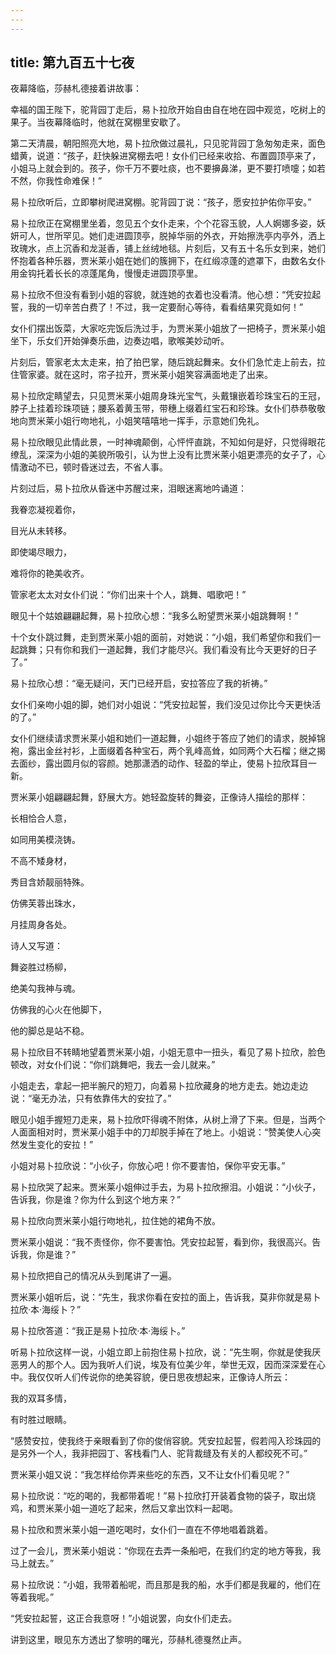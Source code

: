 ```yaml
---
---
---
```

title: 第九百五十七夜
---






夜幕降临，莎赫札德接着讲故事：





幸福的国王陛下，驼背园丁走后，易卜拉欣开始自由自在地在园中观览，吃树上的果子。当夜幕降临时，他就在窝棚里安歇了。

第二天清晨，朝阳照亮大地，易卜拉欣做过晨礼，只见驼背园丁急匆匆走来，面色蜡黄，说道：“孩子，赶快躲进窝棚去吧！女仆们已经来收拾、布置圆顶亭来了，小姐马上就会到的。孩子，你千万不要吐痰，也不要擤鼻涕，更不要打喷嚏；如若不然，你我性命难保！”

易卜拉欣听后，立即攀树爬进窝棚。驼背园丁说：“孩子，愿安拉护佑你平安。”

易卜拉欣正在窝棚里坐着，忽见五个女仆走来，个个花容玉貌，人人婀娜多姿，妖妍可人，世所罕见。她们走进圆顶亭，脱掉华丽的外衣，开始擦洗亭内亭外，洒上玫瑰水，点上沉香和龙涎香，铺上丝绒地毯。片刻后，又有五十名乐女到来，她们怀抱着各种乐器，贾米莱小姐在她们的簇拥下，在红缎凉蓬的遮罩下，由数名女仆用金钩托着长长的凉蓬尾角，慢慢走进圆顶亭里。

易卜拉欣不但没有看到小姐的容貌，就连她的衣着也没看清。他心想：“凭安拉起誓，我的一切辛苦白费了！不过，我一定要耐心等待，看看结果究竟如何！”

女仆们摆出饭菜，大家吃完饭后洗过手，为贾米莱小姐放了一把椅子，贾米莱小姐坐下，乐女们开始弹奏乐曲，边奏边唱，歌喉美妙动听。

片刻后，管家老太太走来，拍了拍巴掌，随后跳起舞来。女仆们急忙走上前去，拉住管家婆。就在这时，帘子拉开，贾米莱小姐笑容满面地走了出来。

易卜拉欣定睛望去，只见贾米莱小姐周身珠光宝气，头戴镶嵌着珍珠宝石的王冠，脖子上挂着珍珠项链；腰系着黄玉带，带穗上缀着红宝石和珍珠。女仆们恭恭敬敬地向贾米莱小姐行吻地礼，小姐笑嘻嘻地一挥手，示意她们免礼。

易卜拉欣眼见此情此景，一时神魂颠倒，心怦怦直跳，不知如何是好，只觉得眼花缭乱，深深为小姐的美貌所吸引，认为世上没有比贾米莱小姐更漂亮的女子了，心情激动不已，顿时昏迷过去，不省人事。

片刻过后，易卜拉欣从昏迷中苏醒过来，泪眼迷离地吟诵道：


我眷恋凝视着你，

目光从未转移。

即使竭尽眼力，

难将你的艳美收齐。



管家老太太对女仆们说：“你们出来十个人，跳舞、唱歌吧！”

眼见十个姑娘翩翩起舞，易卜拉欣心想：“我多么盼望贾米莱小姐跳舞啊！”

十个女仆跳过舞，走到贾米莱小姐的面前，对她说：“小姐，我们希望你和我们一起跳舞；只有你和我们一道起舞，我们才能尽兴。我们看没有比今天更好的日子了。”

易卜拉欣心想：“毫无疑问，天门已经开启，安拉答应了我的祈祷。”

女仆们亲吻小姐的脚，她们对小姐说：“凭安拉起誓，我们没见过你比今天更快活的了。”

女仆们继续请求贾米莱小姐和她们一道起舞，小姐终于答应了她们的请求，脱掉锦袍，露出金丝衬衫，上面缀着各种宝石，两个乳峰高耸，如同两个大石榴；继之揭去面纱，露出圆月似的容颜。她那潇洒的动作、轻盈的举止，使易卜拉欣耳目一新。

贾米莱小姐翩翩起舞，舒展大方。她轻盈旋转的舞姿，正像诗人描绘的那样：


长相恰合人意，

如同用美模浇铸。

不高不矮身材，

秀目含娇靓丽特殊。

仿佛芙蓉出珠水，

月挂周身各处。



诗人又写道：


舞姿胜过杨柳，

绝美勾我神与魂。

仿佛我的心火在他脚下，

他的脚总是站不稳。



易卜拉欣目不转睛地望着贾米莱小姐，小姐无意中一扭头，看见了易卜拉欣，脸色顿改，对女仆们说：“你们跳舞吧，我去一会儿就来。”

小姐走去，拿起一把半腕尺的短刀，向着易卜拉欣藏身的地方走去。她边走边说：“毫无办法，只有依靠伟大的安拉了。”

眼见小姐手握短刀走来，易卜拉欣吓得魂不附体，从树上滑了下来。但是，当两个人面面相对时，贾米莱小姐手中的刀却脱手掉在了地上。小姐说：“赞美使人心突然发生变化的安拉！”

小姐对易卜拉欣说：“小伙子，你放心吧！你不要害怕，保你平安无事。”

易卜拉欣哭了起来。贾米莱小姐伸过手去，为易卜拉欣擦泪。小姐说：“小伙子，告诉我，你是谁？你为什么到这个地方来？”

易卜拉欣向贾米莱小姐行吻地礼，拉住她的裙角不放。

贾米莱小姐说：“我不责怪你，你不要害怕。凭安拉起誓，看到你，我很高兴。告诉我，你是谁？”

易卜拉欣把自己的情况从头到尾讲了一遍。

贾米莱小姐听后，说：“先生，我求你看在安拉的面上，告诉我，莫非你就是易卜拉欣·本·海绥卜？”

易卜拉欣答道：“我正是易卜拉欣·本·海绥卜。”

听易卜拉欣这样一说，小姐立即上前抱住易卜拉欣，说：“先生啊，你就是使我厌恶男人的那个人。因为我听人们说，埃及有位美少年，举世无双，因而深深爱在心中。我仅仅听人们传说你的绝美容貌，便日思夜想起来，正像诗人所云：


我的双耳多情，

有时胜过眼睛。



“感赞安拉，使我终于亲眼看到了你的俊俏容貌。凭安拉起誓，假若闯入珍珠园的是另外一个人，我非把园丁、客栈看门人、驼背裁缝及有关的人都绞死不可。”

贾米莱小姐又说：“我怎样给你弄来些吃的东西，又不让女仆们看见呢？”

易卜拉欣说：“吃的喝的，我都带着呢！”易卜拉欣打开装着食物的袋子，取出烧鸡，和贾米莱小姐一道吃了起来，然后又拿出饮料一起喝。

易卜拉欣和贾米莱小姐一道吃喝时，女仆们一直在不停地唱着跳着。

过了一会儿，贾米莱小姐说：“你现在去弄一条船吧，在我们约定的地方等我，我马上就去。”

易卜拉欣说：“小姐，我带着船呢，而且那是我的船，水手们都是我雇的，他们在等着我呢。”

“凭安拉起誓，这正合我意呀！”小姐说罢，向女仆们走去。





讲到这里，眼见东方透出了黎明的曙光，莎赫札德戛然止声。